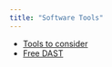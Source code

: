 ```yaml
---
title: "Software Tools"
---
```



- [Tools to consider](https://www.worldranksolutions.com/7-best-open-source-dast-tools-to-consider/){.external} 
- [Free DAST](https://www.g2.com/categories/dynamic-application-security-testing-dast/free){.external} 
